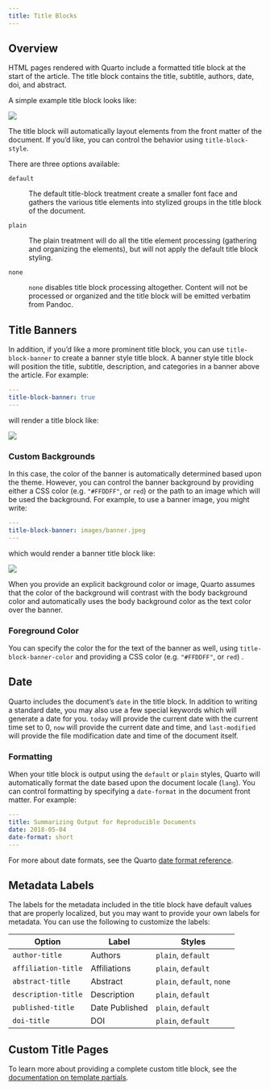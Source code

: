 ```yaml
---
title: Title Blocks
---
```


## Overview

HTML pages rendered with Quarto include a formatted title block at the start of the article. The title block contains the title, subtitle, authors, date, doi, and abstract.

A simple example title block looks like:

![](images/document-title-block.png){.border fig-alt="Document with header reading: Summarizing Output for Reproducible Documents. Below is Author (Nora Jones), Affiliation (Spacely Sprockets), Published (5/4/2018). Below that is a description which reads: A summary of best practices for summarizing output of reproducible scientific documents."}

The title block will automatically layout elements from the front matter of the document. If you'd like, you can control the behavior using `title-block-style`.

There are three options available:

`default`

:   The default title-block treatment create a smaller font face and gathers the various title elements into stylized groups in the title block of the document.

`plain`

:   The plain treatment will do all the title element processing (gathering and organizing the elements), but will not apply the default title block styling.

`none`

:   `none` disables title block processing altogether. Content will not be processed or organized and the title block will be emitted verbatim from Pandoc.

## Title Banners

In addition, if you'd like a more prominent title block, you can use `title-block-banner` to create a banner style title block. A banner style title block will position the title, subtitle, description, and categories in a banner above the article. For example:

``` yaml
---
title-block-banner: true
---
```

will render a title block like:

![](images/document-title-block-banner.png){.border fig-alt="Title block with title and description against a blue background up top, and below a section with author, affilitation, and date published."}

### Custom Backgrounds

In this case, the color of the banner is automatically determined based upon the theme. However, you can control the banner background by providing either a CSS color (e.g. `"#FFDDFF"`, or `red`) or the path to an image which will be used the background. For example, to use a banner image, you might write:

``` yaml
---
title-block-banner: images/banner.jpeg
---
```

which would render a banner title block like:

![](images/document-title-block-banner-custom.png){.border fig-alt="Title block with title and description against an image background up top, and below a section with author, affilitation, and date published."}

When you provide an explicit background color or image, Quarto assumes that the color of the background will contrast with the body background color and automatically uses the body background color as the text color over the banner.

### Foreground Color

You can specify the color the for the text of the banner as well, using `title-block-banner-color` and providing a CSS color (e.g. `"#FFDDFF"`, or `red`) .

## Date

Quarto includes the document's `date` in the title block. In addition to writing a standard date, you may also use a few special keywords which will generate a date for you. `today` will provide the current date with the current time set to 0, `now` will provide the current date and time, and `last-modified` will provide the file modification date and time of the document itself.

### Formatting

When your title block is output using the `default` or `plain` styles, Quarto will automatically format the date based upon the document locale (`lang`). You can control formatting by specifying a `date-format` in the document front matter. For example:

``` yaml
---
title: Summarizing Output for Reproducible Documents
date: 2018-05-04
date-format: short
---
```

For more about date formats, see the Quarto [date format reference](/docs/reference/dates.qmd).

## Metadata Labels

The labels for the metadata included in the title block have default values that are properly localized, but you may want to provide your own labels for metadata. You can use the following to customize the labels:

| Option              | Label          | Styles                     |
|---------------------|----------------|----------------------------|
| `author-title`      | Authors        | `plain`, `default`         |
| `affiliation-title` | Affiliations   | `plain`, `default`         |
| `abstract-title`    | Abstract       | `plain`, `default`, `none` |
| `description-title` | Description    | `plain`, `default`         |
| `published-title`   | Date Published | `plain`, `default`         |
| `doi-title`         | DOI            | `plain`, `default`         |

## Custom Title Pages

 To learn more about providing a complete custom title block, see the [documentation on template partials](../journals/templates.qmd#template-partials).